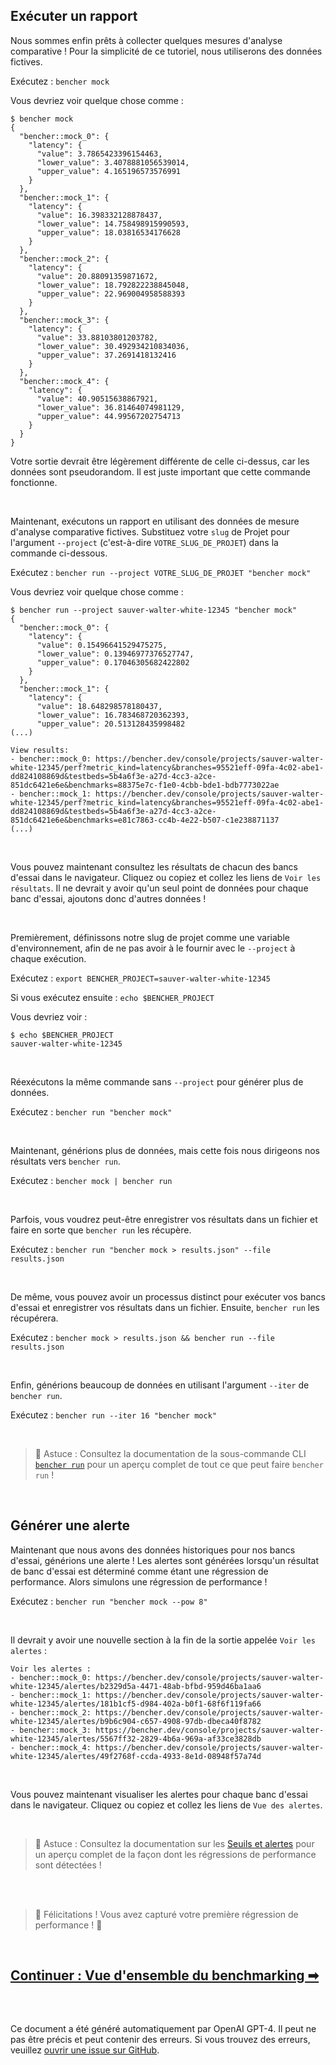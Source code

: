 ## Exécuter un rapport

Nous sommes enfin prêts à collecter quelques mesures d'analyse comparative !
Pour la simplicité de ce tutoriel, nous utiliserons des données fictives.

Exécutez : `bencher mock`

Vous devriez voir quelque chose comme :

```
$ bencher mock
{
  "bencher::mock_0": {
    "latency": {
      "value": 3.7865423396154463,
      "lower_value": 3.4078881056539014,
      "upper_value": 4.165196573576991
    }
  },
  "bencher::mock_1": {
    "latency": {
      "value": 16.398332128878437,
      "lower_value": 14.758498915990593,
      "upper_value": 18.03816534176628
    }
  },
  "bencher::mock_2": {
    "latency": {
      "value": 20.88091359871672,
      "lower_value": 18.792822238845048,
      "upper_value": 22.969004958588393
    }
  },
  "bencher::mock_3": {
    "latency": {
      "value": 33.88103801203782,
      "lower_value": 30.492934210834036,
      "upper_value": 37.2691418132416
    }
  },
  "bencher::mock_4": {
    "latency": {
      "value": 40.90515638867921,
      "lower_value": 36.81464074981129,
      "upper_value": 44.99567202754713
    }
  }
}
```

Votre sortie devrait être légèrement différente de celle ci-dessus, car les données sont pseudorandom.
Il est juste important que cette commande fonctionne.

<br />

Maintenant, exécutons un rapport en utilisant des données de mesure d'analyse comparative fictives.
Substituez votre `slug` de Projet pour l'argument `--project` (c'est-à-dire `VOTRE_SLUG_DE_PROJET`) dans la commande ci-dessous.

Exécutez : `bencher run --project VOTRE_SLUG_DE_PROJET "bencher mock"`

Vous devriez voir quelque chose comme :

```
$ bencher run --project sauver-walter-white-12345 "bencher mock"
{
  "bencher::mock_0": {
    "latency": {
      "value": 0.15496641529475275,
      "lower_value": 0.13946977376527747,
      "upper_value": 0.17046305682422802
    }
  },
  "bencher::mock_1": {
    "latency": {
      "value": 18.648298578180437,
      "lower_value": 16.783468720362393,
      "upper_value": 20.513128435998482
(...)

View results:
- bencher::mock_0: https://bencher.dev/console/projects/sauver-walter-white-12345/perf?metric_kind=latency&branches=95521eff-09fa-4c02-abe1-dd824108869d&testbeds=5b4a6f3e-a27d-4cc3-a2ce-851dc6421e6e&benchmarks=88375e7c-f1e0-4cbb-bde1-bdb7773022ae
- bencher::mock_1: https://bencher.dev/console/projects/sauver-walter-white-12345/perf?metric_kind=latency&branches=95521eff-09fa-4c02-abe1-dd824108869d&testbeds=5b4a6f3e-a27d-4cc3-a2ce-851dc6421e6e&benchmarks=e81c7863-cc4b-4e22-b507-c1e238871137
(...)
```

<br />

Vous pouvez maintenant consultez les résultats de chacun des bancs d'essai dans le navigateur.
Cliquez ou copiez et collez les liens de `Voir les résultats`.
Il ne devrait y avoir qu'un seul point de données pour chaque banc d'essai, ajoutons donc d'autres données !

<br />

Premièrement, définissons notre slug de projet comme une variable d'environnement, afin de ne pas avoir à le fournir avec le `--project` à chaque exécution.

Exécutez : `export BENCHER_PROJECT=sauver-walter-white-12345`

Si vous exécutez ensuite : `echo $BENCHER_PROJECT`

Vous devriez voir :

```
$ echo $BENCHER_PROJECT
sauver-walter-white-12345
```

<br />

Réexécutons la même commande sans `--project` pour générer plus de données.

Exécutez : `bencher run "bencher mock"`

<br />

Maintenant, générions plus de données, mais cette fois nous dirigeons nos résultats vers `bencher run`.

Exécutez : `bencher mock | bencher run`

<br />

Parfois, vous voudrez peut-être enregistrer vos résultats dans un fichier et faire en sorte que `bencher run` les récupère.

Exécutez : `bencher run "bencher mock > results.json" --file results.json`

<br />

De même, vous pouvez avoir un processus distinct pour exécuter vos bancs d'essai et enregistrer vos résultats dans un fichier. Ensuite, `bencher run` les récupérera.

Exécutez : `bencher mock > results.json && bencher run --file results.json`

<br />

Enfin, générions beaucoup de données en utilisant l'argument `--iter` de `bencher run`.

Exécutez : `bencher run --iter 16 "bencher mock"`

<br />

> 🐰 Astuce : Consultez la documentation de la sous-commande CLI [`bencher run`](/docs/explication/bencher-run) pour un aperçu complet de tout ce que peut faire `bencher run` !

<br />

## Générer une alerte

Maintenant que nous avons des données historiques pour nos bancs d'essai, générions une alerte !
Les alertes sont générées lorsqu'un résultat de banc d'essai est déterminé comme étant une régression de performance.
Alors simulons une régression de performance !

Exécutez : `bencher run "bencher mock --pow 8"`

<br />

Il devrait y avoir une nouvelle section à la fin de la sortie appelée `Voir les alertes` :

```
Voir les alertes :
- bencher::mock_0: https://bencher.dev/console/projects/sauver-walter-white-12345/alertes/b2329d5a-4471-48ab-bfbd-959d46ba1aa6
- bencher::mock_1: https://bencher.dev/console/projects/sauver-walter-white-12345/alertes/181b1cf5-d984-402a-b0f1-68f6f119fa66
- bencher::mock_2: https://bencher.dev/console/projects/sauver-walter-white-12345/alertes/b9b6c904-c657-4908-97db-dbeca40f8782
- bencher::mock_3: https://bencher.dev/console/projects/sauver-walter-white-12345/alertes/5567ff32-2829-4b6a-969a-af33ce3828db
- bencher::mock_4: https://bencher.dev/console/projects/sauver-walter-white-12345/alertes/49f2768f-ccda-4933-8e1d-08948f57a74d
```

<br />

Vous pouvez maintenant visualiser les alertes pour chaque banc d'essai dans le navigateur.
Cliquez ou copiez et collez les liens de `Vue des alertes`.

<br />

> 🐰 Astuce : Consultez la documentation sur les [Seuils et alertes](/docs/explication/seuils) pour un aperçu complet de la façon dont les régressions de performance sont détectées !

<br />
<br />

> 🐰 Félicitations ! Vous avez capturé votre première régression de performance ! 🎉

<br />

<h2><a href="/docs/explication/benchmarking">Continuer : Vue d'ensemble du benchmarking ➡</a></h2>

<div class="box" style="margin-top: 4rem;">Ce document a été généré automatiquement par OpenAI GPT-4. Il peut ne pas être précis et peut contenir des erreurs. Si vous trouvez des erreurs, veuillez <a href="https://github.com/bencherdev/bencher/issues/new?title=Issue+avec+la+traduction+en+français&body=Problème+avec+la+traduction+en+français+pour+tutorial%2Fen%2Fquick-start-b.mdx.&labels=documentation" target="_blank">ouvrir une issue sur GitHub</a>.</div>
